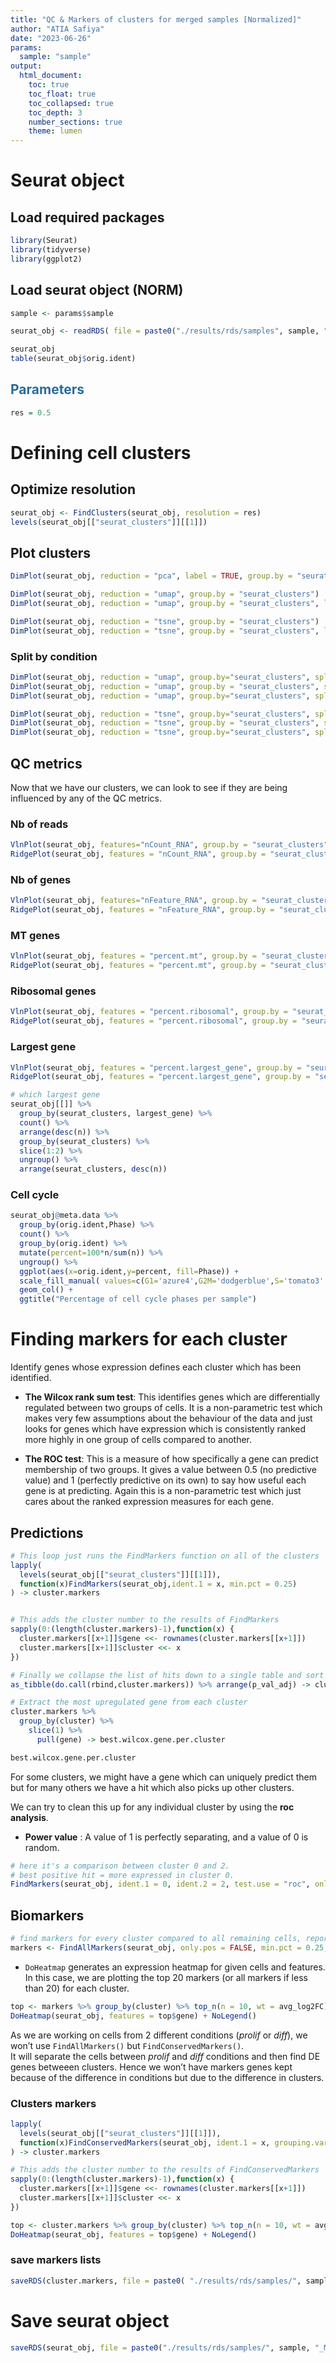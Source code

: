 ```yaml
---
title: "QC & Markers of clusters for merged samples [Normalized]"
author: "ATIA Safiya"
date: "2023-06-26"
params:
  sample: "sample"
output:
  html_document:
    toc: true
    toc_float: true
    toc_collapsed: true
    toc_depth: 3
    number_sections: true
    theme: lumen
---
```


# Seurat object  
## Load required packages
```r
library(Seurat)
library(tidyverse)
library(ggplot2)
```

## Load seurat object (NORM)
```r
sample <- params$sample

seurat_obj <- readRDS( file = paste0("./results/rds/samples", sample, "_FindNeighbors.rds") )

seurat_obj
table(seurat_obj$orig.ident)
```

## <span style="color:#296d98;"> Parameters </span>  
```r
res = 0.5
```

# Defining cell clusters  
## Optimize resolution  
```r
seurat_obj <- FindClusters(seurat_obj, resolution = res)
levels(seurat_obj[["seurat_clusters"]][[1]])
```

## Plot clusters
```r
DimPlot(seurat_obj, reduction = "pca", label = TRUE, group.by = "seurat_clusters") + ggtitle("PC1 vs PC2 with Clusters")
```

```r
DimPlot(seurat_obj, reduction = "umap", group.by = "seurat_clusters")
DimPlot(seurat_obj, reduction = "umap", group.by = "seurat_clusters", label.size = 4, label = TRUE)+ NoLegend()
```

```r
DimPlot(seurat_obj, reduction = "tsne", group.by = "seurat_clusters")
DimPlot(seurat_obj, reduction = "tsne", group.by = "seurat_clusters", label.size = 4, label = TRUE)+ NoLegend()
```


### Split by condition
```r
DimPlot(seurat_obj, reduction = "umap", group.by="seurat_clusters", split.by = "condition")
DimPlot(seurat_obj, reduction = "umap", group.by = "seurat_clusters", split.by = "condition", label.size = 4, label = TRUE)+ NoLegend()
DimPlot(seurat_obj, reduction = "umap", group.by="seurat_clusters", split.by = "condition")+ NoLegend()
```

```r
DimPlot(seurat_obj, reduction = "tsne", group.by="seurat_clusters", split.by = "condition")
DimPlot(seurat_obj, reduction = "tsne", group.by = "seurat_clusters", split.by = "condition", label.size = 4, label = TRUE)+ NoLegend()
DimPlot(seurat_obj, reduction = "tsne", group.by="seurat_clusters", split.by = "condition")+ NoLegend()
```

## QC metrics  
Now that we have our clusters, we can look to see if they are being influenced by any of the QC metrics.  

### Nb of reads  
```r
VlnPlot(seurat_obj, features="nCount_RNA", group.by = "seurat_clusters", pt.size = 0)
RidgePlot(seurat_obj, features = "nCount_RNA", group.by = "seurat_clusters")
```

### Nb of genes    
```r
VlnPlot(seurat_obj, features="nFeature_RNA", group.by = "seurat_clusters", pt.size = 0)
RidgePlot(seurat_obj, features = "nFeature_RNA", group.by = "seurat_clusters")
```

### MT genes  
```r
VlnPlot(seurat_obj, features = "percent.mt", group.by = "seurat_clusters", pt.size = 0)
RidgePlot(seurat_obj, features = "percent.mt", group.by = "seurat_clusters")
```

### Ribosomal genes  
```r
VlnPlot(seurat_obj, features = "percent.ribosomal", group.by = "seurat_clusters", pt.size = 0)
RidgePlot(seurat_obj, features = "percent.ribosomal", group.by = "seurat_clusters")
```

### Largest gene  
```r
VlnPlot(seurat_obj, features = "percent.largest_gene", group.by = "seurat_clusters", pt.size = 0)
RidgePlot(seurat_obj, features = "percent.largest_gene", group.by = "seurat_clusters")
```

```r
# which largest gene
seurat_obj[[]] %>%
  group_by(seurat_clusters, largest_gene) %>%
  count() %>%
  arrange(desc(n)) %>%
  group_by(seurat_clusters) %>%
  slice(1:2) %>%
  ungroup() %>%
  arrange(seurat_clusters, desc(n))
```

### Cell cycle  
```r
seurat_obj@meta.data %>%
  group_by(orig.ident,Phase) %>%
  count() %>%
  group_by(orig.ident) %>%
  mutate(percent=100*n/sum(n)) %>%
  ungroup() %>%
  ggplot(aes(x=orig.ident,y=percent, fill=Phase)) +
  scale_fill_manual( values=c(G1='azure4',G2M='dodgerblue',S='tomato3' )) +
  geom_col() +
  ggtitle("Percentage of cell cycle phases per sample")
```

# Finding markers for each cluster  
Identify genes whose expression defines each cluster which has been identified.

* **The Wilcox rank sum test**: This identifies genes which are differentially regulated between two groups of cells. It is a non-parametric test which makes very few assumptions about the behaviour of the data and just looks for genes which have expression which is consistently ranked more highly in one group of cells compared to another.  

* **The ROC test**: This is a measure of how specifically a gene can predict membership of two groups. It gives a value between 0.5 (no predictive value) and 1 (perfectly predictive on its own) to say how useful each gene is at predicting. Again this is a non-parametric test which just cares about the ranked expression measures for each gene.

## Predictions  
```r
# This loop just runs the FindMarkers function on all of the clusters
lapply(
  levels(seurat_obj[["seurat_clusters"]][[1]]),
  function(x)FindMarkers(seurat_obj,ident.1 = x, min.pct = 0.25)
) -> cluster.markers


# This adds the cluster number to the results of FindMarkers
sapply(0:(length(cluster.markers)-1),function(x) {
  cluster.markers[[x+1]]$gene <<- rownames(cluster.markers[[x+1]])
  cluster.markers[[x+1]]$cluster <<- x
})

# Finally we collapse the list of hits down to a single table and sort it by FDR to put the most significant ones first
as_tibble(do.call(rbind,cluster.markers)) %>% arrange(p_val_adj) -> cluster.markers

# Extract the most upregulated gene from each cluster
cluster.markers %>%
  group_by(cluster) %>%
    slice(1) %>%
      pull(gene) -> best.wilcox.gene.per.cluster

best.wilcox.gene.per.cluster
```

For some clusters, we might have a gene which can uniquely predict them but for many others we have a hit which also picks up other clusters. 

We can try to clean this up for any individual cluster by using the **roc analysis**.

* **Power value** : A value of 1 is perfectly separating, and a value of 0 is random.

```r
# here it's a comparison between cluster 0 and 2.
# best positive hit = more expressed in cluster 0.
FindMarkers(seurat_obj, ident.1 = 0, ident.2 = 2, test.use = "roc", only.pos = TRUE)
```

## Biomarkers  
```r
# find markers for every cluster compared to all remaining cells, report both positive and negative ones
markers <- FindAllMarkers(seurat_obj, only.pos = FALSE, min.pct = 0.25, logfc.threshold = 0.25, test.use = 'DESeq2', slot='counts') 
```

* `DoHeatmap` generates an expression heatmap for given cells and features. In this case, we are plotting the top 20 markers (or all markers if less than 20) for each cluster.  
```r
top <- markers %>% group_by(cluster) %>% top_n(n = 10, wt = avg_log2FC)
DoHeatmap(seurat_obj, features = top$gene) + NoLegend()
```

As we are working on cells from 2 different conditions (*prolif* or *diff*), we won't use `FindAllMarkers()` but `FindConservedMarkers()`.   
It will separate the cells between *prolif* and *diff* conditions and then find DE genes betweeen clusters. Hence we won't have markers genes kept because of the difference in conditions but due to the difference in clusters.

### Clusters markers  
```r
lapply(
  levels(seurat_obj[["seurat_clusters"]][[1]]),
  function(x)FindConservedMarkers(seurat_obj, ident.1 = x, grouping.var='condition')
) -> cluster.markers

# This adds the cluster number to the results of FindConservedMarkers
sapply(0:(length(cluster.markers)-1),function(x) {
  cluster.markers[[x+1]]$gene <<- rownames(cluster.markers[[x+1]])
  cluster.markers[[x+1]]$cluster <<- x
})

```
```r
top <- cluster.markers %>% group_by(cluster) %>% top_n(n = 10, wt = avg_log2FC)
DoHeatmap(seurat_obj, features = top$gene) + NoLegend()
```

### save markers lists
```r
saveRDS(cluster.markers, file = paste0( "./results/rds/samples/", sample, "_cluster.markers.rds") )
```

# Save seurat object  
```r
saveRDS(seurat_obj, file = paste0("./results/rds/samples/", sample, "_Markers.rds"))
```
